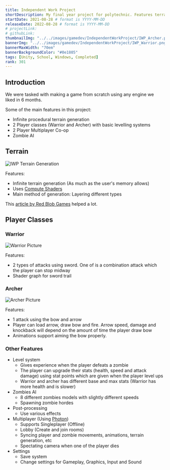 ```yaml
---
title: Independent Work Project
shortDescription: My final year project for polytechnic. Features terrain generation, 2 player class selection with multiplayer and zombie AI.
startDate: 2021-08-28 # format is YYYY-MM-DD
releaseDate: 2022-08-28 # format is YYYY-MM-DD
# projectLink: 
# githubLink: 
thumbnailImg: "../../images/gamedev/IndependentWorkProject/IWP_Archer.png"
bannerImg: "../../images/gamedev/IndependentWorkProject/IWP_Warrior.png"
bannerMaxWidth: "70em"
bannerBackgroundColor: "#0e1805"
tags: [Unity, School, Windows, Completed]
rank: 301
---
```


## Introduction
We were tasked with making a game from scratch using any engine we liked in 6 months.

Some of the main features in this project:
- Infinite procedural terrain generation
- 2 Player classes (Warrior and Archer) with basic levelling systems
- 2 Player Multiplayer Co-op 
- Zombie AI

## Terrain
![IWP Terrain Generation](../../images/gamedev/IndependentWorkProject/IWP_TerrainGeneration.png)

Features: 
- Infinite terrain generation (As much as the user's memory allows)
- Uses [Compute Shaders](https://docs.unity3d.com/Manual/class-ComputeShader.html)
- Main method of generation: Layering different types 

This [article by Red Blob Games](https://www.redblobgames.com/maps/terrain-from-noise/#noise) helped a lot.

## Player Classes
### Warrior
![Warrior Picture](../../images/gamedev/IndependentWorkProject/IWP_Warrior.png)

Features:
- 2 types of attacks using sword. One of is a combination attack which the player can stop midway
- Shader graph for sword trail

### Archer
![Archer Picture](../../images/gamedev/IndependentWorkProject/IWP_Archer.png)

Features:
- 1 attack using the bow and arrow
- Player can load arrow, draw bow and fire. Arrow speed, damage and knockback will depend on the amount of time the player draw bow
- Animations support aiming the bow properly.

### Other Features
- Level system
    - Gives experience when the player defeats a zombie
    - The player can upgrade their stats (health, speed and attack damage) using stat points which are given when the player level ups
    - Warrior and archer has different base and max stats (Warrior has more health and is slower)
- Zombies AI
    - 8 different zombies models with slightly different speeds
    - Spawning zombie hordes
- Post-processing
    - Use various effects
- Multiplayer (Using [Photon](https://www.photonengine.com/pun))
    - Supports Singleplayer (Offline)
    - Lobby (Create and join rooms)
    - Syncing player and zombie movements, animations, terrain generation, etc
    - Spectating camera when one of the player dies
- Settings
    - Save system
    - Change settings for Gameplay, Graphics, Input and Sound
